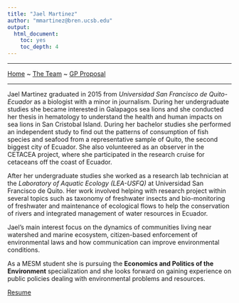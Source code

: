 ```yaml
---
title: "Jael Martinez"
author: "mmartinez@bren.ucsb.edu"
output: 
  html_document: 
    toc: yes
    toc_depth: 4
---
```


__________
[Home](../index.html) ~ [The Team](../team.html) ~ [GP Proposal](../proposal.html)

__________

Jael Martinez graduated in 2015 from *Universidad San Francisco de Quito-Ecuador* as a biologist with a minor in journalism. During her undergraduate studies she became interested in Galapagos sea lions and she conducted her thesis in hematology to understand the health and human impacts on sea lions in San Cristobal Island. During her bachelor studies she performed an independent study to find out the patterns of consumption of fish species and seafood from a representative sample of Quito, the second biggest city of Ecuador. She also volunteered as an observer in the CETACEA project, where she participated in the research cruise for cetaceans off the coast of Ecuador.

After her undergraduate studies she worked as a research lab technician at the *Laboratory of Aquatic Ecology (LEA-USFQ)* at Universidad San Francisco de Quito. Her work involved helping with research project within several topics such as taxonomy of freshwater insects and bio-monitoring of freshwater and maintenance of ecological flows to help the conservation of rivers and integrated management of water resources in Ecuador.

Jael’s main interest focus on the dynamics of communities living near watershed and marine ecosystem, citizen-based enforcement of environmental laws and how communication can improve environmental conditions.

As a MESM student she is pursuing the **Economics and Politics of the Environment** specialization and she looks forward on gaining experience on public policies dealing with environmental problems and resources.


[Resume](./jael.pdf)